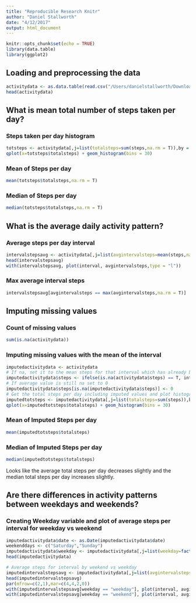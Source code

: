 ```yaml
---
title: "Reproducible Research Knitr"
author: "Daniel Stallworth"
date: "4/12/2017"
output: html_document
---
```


```r
knitr::opts_chunk$set(echo = TRUE)
library(data.table)
library(ggplot2)
```

## Loading and preprocessing the data

```r
activitydata <- as.data.table(read.csv("/Users/danielstallworth/Downloads/activity.csv", na.strings = 'NA'))
head(activitydata)
```

## What is mean total number of steps taken per day?  

### Steps taken per day histogram

```r
totsteps <- activitydata[,j=list(totalsteps=sum(steps,na.rm = T)),by = date]
qplot(x=totsteps$totalsteps) + geom_histogram(bins = 30)
```

### Mean of Steps per day

```r
mean(totsteps$totalsteps,na.rm = T)
```


### Median of Steps per day

```r
median(totsteps$totalsteps,na.rm = T)
```


## What is the average daily activity pattern?  

### Average steps per day interval

```r
intervalstepsavg <- activitydata[,j=list(avgintervalsteps=mean(steps,na.rm = T)), by = interval]
head(intervalstepsavg)
with(intervalstepsavg, plot(interval, avgintervalsteps,type = "l"))
```


### Max average interval steps

```r
intervalstepsavg[avgintervalsteps == max(avgintervalsteps,na.rm = T)]
```

## Imputing missing values  

### Count of missing values

```r
sum(is.na(activitydata))
```


### Imputing missing values with the mean of the interval

```r
imputedactivitydata <- activitydata
# If na, set it to the mean steps for that interval which has already been computed in intervalstepsavg data table, so just look up the average value there and input into the missing value
imputedactivitydata$steps <- ifelse(is.na(activitydata$steps) == T, intervalstepsavg$avgintervalsteps[activitydata$interval %in% intervalstepsavg$interval], activitydata$steps)
# If average value is still na set to 0
imputedactivitydata$steps[is.na(imputedactivitydata$steps)] <- 0
# Get the total steps per day including imputed values and plot histogram
imputedtotsteps <- imputedactivitydata[,j=list(totalsteps=sum(steps)),by = date]
qplot(x=imputedtotsteps$totalsteps) + geom_histogram(bins = 30)
```

### Mean of Imputed Steps per day

```r
mean(imputedtotsteps$totalsteps)
```


### Median of Imputed Steps per day

```r
median(imputedtotsteps$totalsteps)
```

Looks like the average total steps per day decreases slightly and the median total steps per day increases slightly.

## Are there differences in activity patterns between weekdays and weekends?  

### Creating Weekday variable and plot of average steps per interval for weekday vs weekend

```r
imputedactivitydata$date <- as.Date(imputedactivitydata$date)
weekenddays <- c("Saturday","Sunday")
imputedactivitydata$weekday <- imputedactivitydata[,j=list(weekday=factor((weekdays(date) %in% weekenddays), levels = c(T,F), labels=c('weekend', 'weekday')))]
head(imputedactivitydata)

# Average steps for interval by weekend vs weekday
imputedintervalstepsavg <- imputedactivitydata[,j=list(avgintervalsteps=mean(steps)), by = list(weekday,interval)]
head(imputedintervalstepsavg)
par(mfrow=c(2,1),mar=c(4,4,2,0))
with(imputedintervalstepsavg[weekday == "weekday"], plot(interval, avgintervalsteps, main="Weekdays", type = "l", xlab="", ylim = c(0,210)))
with(imputedintervalstepsavg[weekday == "weekend"], plot(interval, avgintervalsteps, main="Weekends", type = "l", ylim = c(0,210)))
```








